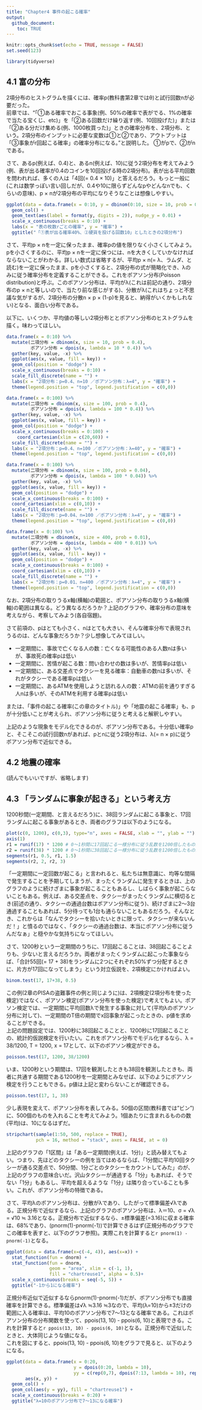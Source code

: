 ---
title: "Chapter4 事件の起こる確率"
output: 
  github_document:
    toc: TRUE
---

```{r setup, include=FALSE}
knitr::opts_chunk$set(echo = TRUE, message = FALSE)
set.seed(123)
```

```{r , include=FALSE}
library(tidyverse)
```

## 4.1 富の分布

2項分布のヒストグラムを描くには、確率p(教科書第2章ではθ)と試行回数nが必要だった。  
前章では、"「①ある確率でおこる事象(例、50%の確率で表がでる、1%の確率で当たる宝くじ、etc)」を「②ある回数だけ繰り返す(例、10回投げた)」または「②ある分だけ集める(例、1000枚買った)」ときの確率分布を、2項分布、という。2項分布のインプットに必要な変数は①と②であり、アウトプットは「③事象がr回起こる確率」の確率分布になる。 "と説明した。
①がpで、②がnである。

さて、あるp(例えば、0.4)と、あるn(例えば、10)に従う2項分布を考えてみよう(例、表が出る確率が0.4のコインを10回投げる時の2項分布)。表が出る平均回数を問われれば、多くの人は「4回(= 0.4 × 10)」と答えるだろう。もっと一般に(これは数学っぽい言い回しだが、0.4や10に限らずどんなpやどんなnでも、くらいの意味)、p × nが2項分布の平均になりそうなことは想像しやすい。

```{r , echo=FALSE}

ggplot(data = data.frame(x = 0:10, y = dbinom(0:10, size = 10, prob = 0.4)), aes(x, y)) +
  geom_col() +
  geom_text(aes(label = format(y, digits = 2)), nudge_y = 0.01) +
  scale_x_continuous(breaks = 0:10) +
  labs(x = "表の枚数rごとの確率", y = "確率") +
  ggtitle("「①表が出る確率40%、②硬貨を投げる回数10」としたときの2項分布")

```

さて、平均p × nを一定に保ったまま、確率pの値を限りなく小さくしてみよう。pを小さくするのに、平均p × nを一定に保つには、nを大きくしていかなければならないことがわかる。詳しい数式は省略するが、平均p × n(= λ、ラムダ、と読む)を一定に保ったまま、pを小さくすると、2項分布の式が簡略化でき、λのみに従う確率分布を定義することができる。これをポアソン分布(Poisson distribution)と呼ぶ。このポアソン分布は、平均がλ(これは前記の通り、2項分布のp × nと等しいので、当たり前な感じがする)、分散がλ(これはちょっと不思議な気がするが、2項分布の分散n × p × (1-p)を見ると、納得がいくかもしれない)となる、面白い分布である。

以下に、いくつか、平均値の等しい2項分布ととポアソン分布のヒストグラムを描く。味わってほしい。

```{r , echo=FALSE}
data.frame(x = 0:10) %>% 
  mutate(二項分布 = dbinom(x, size = 10, prob = 0.4),
         ポアソン分布 = dpois(x, lambda = 10 * 0.4)) %>% 
  gather(key, value, -x) %>% 
  ggplot(aes(x, value, fill = key)) +
  geom_col(position = "dodge") +
  scale_x_continuous(breaks = 0:10) +
  scale_fill_discrete(name = "") +
  labs(x = "2項分布：p=0.4、n=10 ／ポアソン分布：λ=4", y = "確率") + 
  theme(legend.position = "top", legend.justification = c(0,0))
```

```{r , echo=FALSE}
data.frame(x = 0:100) %>% 
  mutate(二項分布 = dbinom(x, size = 100, prob = 0.4),
         ポアソン分布 = dpois(x, lambda = 100 * 0.4)) %>% 
  gather(key, value, -x) %>% 
  ggplot(aes(x, value, fill = key)) +
  geom_col(position = "dodge") +
  scale_x_continuous(breaks = 0:100) +
    coord_cartesian(xlim = c(20,60)) +
  scale_fill_discrete(name = "") +
  labs(x = "2項分布：p=0.4、n=100 ／ポアソン分布：λ=40", y = "確率") + 
  theme(legend.position = "top", legend.justification = c(0,0))
```

```{r , echo=FALSE}
data.frame(x = 0:100) %>% 
  mutate(二項分布 = dbinom(x, size = 100, prob = 0.04),
         ポアソン分布 = dpois(x, lambda = 100 * 0.04)) %>% 
  gather(key, value, -x) %>% 
  ggplot(aes(x, value, fill = key)) +
  geom_col(position = "dodge") +
  scale_x_continuous(breaks = 0:100) +
  coord_cartesian(xlim = c(0,10)) +
  scale_fill_discrete(name = "") +
  labs(x = "2項分布：p=0.04、n=100 ／ポアソン分布：λ=4", y = "確率") + 
  theme(legend.position = "top", legend.justification = c(0,0))
```

```{r , echo=FALSE}
data.frame(x = 0:100) %>% 
  mutate(二項分布 = dbinom(x, size = 400, prob = 0.01),
         ポアソン分布 = dpois(x, lambda = 400 * 0.01)) %>% 
  gather(key, value, -x) %>% 
  ggplot(aes(x, value, fill = key)) +
  geom_col(position = "dodge") +
  scale_x_continuous(breaks = 0:100) +
  coord_cartesian(xlim = c(0,10)) +
  scale_fill_discrete(name = "") +
  labs(x = "2項分布：p=0.01、n=400 ／ポアソン分布：λ=4", y = "確率") + 
  theme(legend.position = "top", legend.justification = c(0,0))
```

なお、2項分布の取りうるx軸(横軸)の範囲と、ポアソン分布の取りうるx軸(横軸)の範囲は異なる。どう異なるだろうか？上記のグラフや、確率分布の意味を考えながら、考察してみよう(各自宿題)。

さて前項の、pはとても小さく、nはとても大きい、そんな確率分布で表現されうるのは、どんな事象だろうか？少し想像してみてほしい。

- 一定期間に、事故で亡くなる人の数：亡くなる可能性のある人数nは多いが、事故死の確率pは低い
- 一定期間に、苦情が起こる数：問い合わせの数は多いが、苦情率pは低い
- 一定期間に、ある交差点でタクシーを見る確率：自動車の数nは多いが、それがタクシーである確率pは低い
- 一定期間に、あるATMを使用しようと訪れる人の数：ATMの前を通りすぎる人nは多いが、そのATMを利用する確率pは低い

または、「事件の起こる確率(この章のタイトル)」や「地震の起こる確率」も、pが十分低いことが考えられ、ポアソン分布に従うと考えると解釈しやすい。

上記のような現象をモデル化できるのが、ポアソン分布である。十分低い確率pと、そこそこの試行回数nがあれば、pとnに従う2項分布は、λ(= n × p)に従うポアソン分布で近似できる。

## 4.2 地震の確率
(読んでもいいですが、省略します)

## 4.3 「ランダムに事象が起きる」という考え方

1200秒間(一定期間、と言えるだろう)に、38回ランダムに起こる事象と、17回ランダムに起こる事象があるとき、両者のグラフは以下のようになる。

```{r}
plot(c(0, 1200), c(0,3), type="n", axes = FALSE, xlab = "", ylab = "")
axis(1)
r1 = runif(17) * 1200 # 0～1秒間に17回起こる一様分布に従う乱数を1200倍したもの。 runif(17, min = 0, max = 1200)と意味は一緒
r2 = runif(38) * 1200 # 0～1秒間に38回起こる一様分布に従う乱数を1200倍したもの。 runif(38, min = 0, max = 1200)と意味は一緒
segments(r1, 0.5, r1, 1.5)
segments(r2, 2, r2, 3)
```

「一定期間に一定回数が起こる」と言われると、私たちは無意識に、均等な間隔で発生することを予期してしまうが、まったくランダムに発生するときは、上のグラフのように続けざまに事象が起こることもあるし、しばらく事象が起こらないこともある。例えば、ある交差点を、タクシーがまったくランダムに横切るとき(前述の通り、タクシーの通過台数はポアソン分布に従う)、続けざまに2～3台通過することもあれば、5分待っても1台も通らないこともあるだろう。そんなとき、これからは「なんでタクシーを拾いたいときに限って、タクシーが来ないんだ！」と憤るのではなく、「タクシーの通過台数は、本当にポアソン分布に従うんだなぁ」と穏やかな気持ちになってほしい。

さて、1200秒という一定期間のうちに、17回起こることは、38回起こることよりも、少ないと言えるだろうか。両者がまったくランダムに起こった事象ならば、「合計55回(= 17 + 38)をランダムに2つにそれぞれ50%ずつ分配するときに、片方が17回になってしまう」という対立仮説を、2項検定にかければよい。

```{r}
binom.test(17, 17+38, 0.5)
```

この例(2章のPISAの盗難事件の例と同じように)は、2項検定(2項分布を使った検定)ではなく、ポアソン検定(ポアソン分布を使った検定)で考えてもよい。ポアソン検定では、一定期間に平均回数λで発生する事象に対して(平均λのポアソン分布に対して)、一定期間のT倍の期間でx回事象が起こったときの、p値を求めることができる。  
上記の問題設定では、1200秒に38回起こることと、1200秒に17回起こることの、統計的仮説検定を行いたい。これをポアソン分布でモデル化するなら、λ = 38/1200, T = 1200, x = 17として、以下のポアソン検定ができる。

```{r}
poisson.test(17, 1200, 38/1200)
```

いま、1200秒という期間は、17回を観測したときも38回を観測したときも、両者に共通する期間である1200秒を一定期間とみなせば、以下のようにポアソン検定を行うこともできる。p値は上記と変わらないことが確認できる。

```{r}
poisson.test(17, 1, 38)
```

少し表現を変えて、ポアソン分布を表してみる。50個の区間(教科書では"ビン")に、500個のものを入れることを考えてみよう。1個あたりに含まれるものの数(平均)は、10になるはずだ。

```{r}
stripchart(sample(1:50, 500, replace = TRUE),
           pch = 16, method = "stack", axes = FALSE, at = 0)
```

上記のグラフの「1区間」は「ある一定期間(例えば、1分)」と読み替えてもよい。つまり、先ほどのタクシーの例を当てはめるならば、「1分間に平均10回タクシーが通る交差点で、50分間、1分ごとのタクシーをカウントしてみた」のが、上記のグラフの意味合いだ。沢山タクシーが通過する「1分」もあれば、そうでない「1分」もあるし、平均を超えるような「1分」は隣り合っていることも多い。これが、ポアソン分布の特徴である。

さて、平均λのポアソン分布は、分散がλであり、したがって標準偏差√λである。正規分布で近似するなら、上記のグラフのポアソン分布は、λ＝10、σ = √λ = √10 ≒ 3.16となる。正規分布で近似するなら、±標準偏差(=3.16)に収まる確率は、68%であり、(pnorm(1)-pnorm(-1))で計算できるはず(正規分布のグラフでこの確率を表すと、以下のグラフ参照)。実際これを計算すると`r pnorm(1) - pnorm(-1)`となる。

```{r, echo=FALSE}
ggplot(data = data.frame(x=c(-4, 4)), aes(x=x)) +
  stat_function(fun = dnorm) +
  stat_function(fun = dnorm,
                geom = "area", xlim = c(-1, 1),
                fill = "chartreuse1", alpha = 0.5)+
  scale_x_continuous(breaks = seq(-5, 5)) +
  ggtitle("-1から1になる確率")
```

正規分布近似で近似するならpnorm(1)-pnorm(-1)だが、ポアソン分布でも直接確率を計算できる。標準偏差は√λ ≒3.16 ≒3なので、平均(λ=10)から±3だけの範囲に入る確率は、平均10のポアソン分布で7～13となる確率である。これはポアソン分布の分布関数を使って、ppois(13, 10) - ppois(6, 10)と表現できる。これを計算すると`r ppois(13, 10) - ppois(6, 10)`となる。正規分布で近似したときと、大体同じような値になる。  
これを図にすると、ppois(13, 10) - ppois(6, 10)をグラフで見ると、以下のようになる。

```{r}
ggplot(data = data.frame(x = 0:20,
                         y = dpois(0:20, lambda = 10),
                         yy = c(rep(0,7), dpois(7:13, lambda = 10), rep(0, 7))),
       aes(x, y)) +
  geom_col() +
  geom_col(aes(y = yy), fill = "chartreuse1") +
  scale_x_continuous(breaks = 0:20) +
  ggtitle("λ=10のポアソン分布で7～13になる確率")

```

